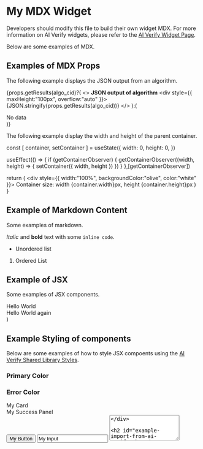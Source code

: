 # My MDX Widget

Developers should modify this file to build their own widget MDX. For more information on AI Verify widgets, please refer to the [AI Verify Widget Page](https://gitlab.com/imda_dsl/t2po/ai-verify/ai-verify-portal/aiverify-plugin/-/blob/main/docs/Widget.md).

Below are some examples of MDX.

## Examples of MDX Props

The following example displays the JSON output from an algorithm.


{props.getResults(algo_cid)?(
  <>
    <b>JSON output of algorithm</b>
    <div style={{ maxHeight:"100px", overflow:"auto" }}>{JSON.stringify(props.getResults(algo_cid))}</div>
  </>
):(
  <div>No data</div>
)}


The following example display the width and height of the parent container.

  const [ container, setContainer ] = useState({
    width: 0,
    height: 0,
  })

  useEffect(() => {
    if (getContainerObserver) {
      getContainerObserver((width, height) => {
        setContainer({
          width,
          height
        })
      })
    }
  },[getContainerObserver])

  return (
    <div style={{ width:"100%", backgroundColor:"olive", color:"white" }}>
      Container size: width {container.width}px, height {container.height}px
    </div>
  )
}

<DisplayWidgetSize getContainerObserver={props.getContainerObserver} />

## Example of Markdown Content

Some examples of markdown.

*Italic* and **bold** text with some `inline code`.
* Unordered list
1. Ordered List

## Example of JSX

Some examples of JSX components.

<div>Hello World</div>

  <div>Hello World again</div>
)

<HelloWorld />

## Example Styling of components

Below are some examples of how to style JSX compoents using the [AI Verify Shared Library Styles](https://gitlab.com/imda_dsl/t2po/ai-verify/ai-verify-portal/aiverify-shared-library/-/tree/main/packages/styles).

<div style={{ display:"flex" }}>
  <h3 className="c-primary">Primary Color</h3>
  <h3 className="c-error">Error Color</h3>
</div>

<div className="aiv-card">My Card</div>
<div className="aiv-panel c-success">My Success Panel</div>

<div style={{ display:"flex", alignItems:"flex-start", width:"100%" }}>
  <button className="aiv-button">My Button</button>
  <input className="aiv-input" value="My Input" />
  <textarea rows="4" className="aiv-textarea" value="My Textarea" />
</div>

## Example Import from AI Verify Shared Library

Below is an example of how to add a [BarChart](https://gitlab.com/imda_dsl/t2po/ai-verify/ai-verify-portal/aiverify-shared-library/-/tree/main/packages/charts#barchart) component from the [AI Verify Shared Charts Library](https://gitlab.com/imda_dsl/t2po/ai-verify/ai-verify-portal/aiverify-shared-library/-/tree/main/packages/charts).


  {
    name: 'Page A',
    uv: 4000,
    pv: 2400,
    amt: 2400,
  },
  {
    name: 'Page B',
    uv: 3000,
    pv: 1398,
    amt: 2210,
  },
  {
    name: 'Page C',
    uv: 2000,
    pv: 9800,
    amt: 2290,
  },
  {
    name: 'Page D',
    uv: 2780,
    pv: 3908,
    amt: 2000,
  },
  {
    name: 'Page E',
    uv: 1890,
    pv: 4800,
    amt: 2181,
  },
  {
    name: 'Page F',
    uv: 2390,
    pv: 3800,
    amt: 2500,
  },
  {
    name: 'Page G',
    uv: 3490,
    pv: 4300,
    amt: 2100,
  },
];

<div style={{ width:"100%", height:"220px", padding:"10px" }}>
  <BarChart
    data={data01}
    xAxisDataKey="name"
    bars={[{ dataKey:"uv" }, { dataKey:"pv" }, { dataKey:"amt" }]}
  />
</div>